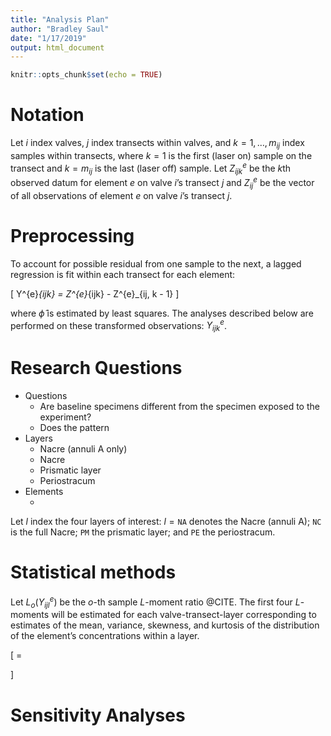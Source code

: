 ```yaml
---
title: "Analysis Plan"
author: "Bradley Saul"
date: "1/17/2019"
output: html_document
---
```


```r
knitr::opts_chunk$set(echo = TRUE)
```

# Notation

Let $i$ index valves, $j$ index transects within valves, and $k = 1, \dots, m_{ij}$ index samples within transects, where $k = 1$ is the first (laser on) sample on the transect and $k = m_{ij}$ is the last (laser off) sample. Let $Z^{e}_{ijk}$ be the $k$th observed datum for element $e$ on valve $i$'s transect $j$ and $Z^{e}_{ij}$ be the vector of all observations of element $e$ on valve $i$'s transect $j$.

# Preprocessing

To account for possible residual from one sample to the next, a lagged regression is fit within each transect for each element:

\[
Y^{e}_{ijk} = Z^{e}_{ijk} - \hat{\phi} Z^{e}_{ij, k - 1} 
\]

where $\hat{\phi}$ is estimated by least squares. The analyses described below are performed on these transformed observations: $Y^{e}_{ijk}$.

# Research Questions

* Questions
   * Are baseline specimens different from the specimen exposed to the experiment?
   * Does the pattern 

* Layers 
   * Nacre (annuli A only)
   * Nacre
   * Prismatic layer
   * Periostracum
   
* Elements
   * 

   
Let $l$ index the four layers of interest: $l = \mathtt{NA}$ denotes the Nacre (annuli A); $\mathtt{NC}$ is the full Nacre; $\mathtt{PM}$ the prismatic layer; and $\mathtt{PE}$ the periostracum.   
   
# Statistical methods

Let $L_o(Y^{e}_{ijl})$ be the $o$-th sample $L$-moment ratio @CITE. The first four $L$-moments will be estimated for each valve-transect-layer corresponding to estimates of the mean, variance, skewness, and kurtosis of the distribution of the element's concentrations within a layer.

\[
\mathsf{E}\begin{pmatrix}
L_1 \\
L_2 \\
L_3 \\
L_4 \\
\end{pmatrix} = 
\begin{pmatrix}
\beta_{11} + A \beta_{12} + X \tau_{1} \\
\beta_{21} + A \beta_{22} + X \tau_{2} \\
\beta_{31} + A \beta_{32} + X \tau_{3} \\
\beta_{41} + A \beta_{42} + X \tau_{4}
\end{pmatrix}
\]


# Sensitivity Analyses



